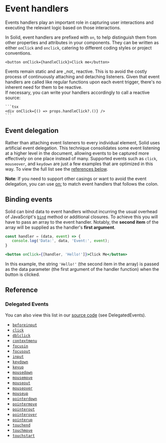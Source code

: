 
# Event handlers

Events handlers play an important role in capturing user interactions and executing the relevant logic based on those interactions.

In Solid, event handlers are prefixed with `on`, to help distinguish them from other properties and attributes in your components.
They can be written as either `onClick` and `onclick`, catering to different coding styles or project conventions.

```tsx
<button onClick={handleClick}>Click me</button>
```

<Aside>
  Events remain static and are _not_ reactive.
  This is to avoid the costly process of continuously attaching and detaching listeners.
  Given that event handlers are called like regular functions upon each event trigger, there's no inherent need for them to be reactive.
  <br />
  If necessary, you can write your handlers accordingly to call a reactive source:

    ```tsx
    <div onClick={() => props.handleClick?.()} />
    ```

</Aside>

## Event delegation

Rather than attaching event listeners to every individual element, Solid uses artificial event delegation. 
This technique consolidates some event listening at a higher level in the document, allowing events to be captured more effectively on one place instead of many. 
Supported events such as `click`, `mouseover`, and `keydown` are just a few examples that are optimized in this way. To view the full list see the [references below](#delegated-events).

**Note**: If you need to support other casings or want to avoid the event delegation, you can use [on:](/reference/on-and-oncapture) to match event handlers that follows the colon.

## Binding events

Solid can bind data to event handlers without incurring the usual overhead of JavaScript's [`bind`](https://developer.mozilla.org/en-US/docs/Web/JavaScript/Reference/Global_objects/Function/bind) method or additional closures. 
To achieve this you will have to pass an array to the event handler. Notably, the **second item** of the array will be supplied as the handler's **first argument**.

```jsx
const handler = (data, event) => {
   console.log('Data:', data, 'Event:', event);
}

<button onClick={[handler, 'Hello!']}>Click Me</button>
```

In this example, the string `'Hello!'` (the second item in the array) is passed as the data parameter (the first argument of the handler function) when the button is clicked.

## Reference

### Delegated Events

You can also view this list in our [source code](https://github.com/ryansolid/dom-expressions/blob/main/packages/dom-expressions/src/constants.js) (see DelegatedEvents).

* [`beforeinput`](https://developer.mozilla.org/en-US/docs/Web/API/HTMLElement/beforeinput_event)
* [`click`](https://developer.mozilla.org/en-US/docs/Web/API/HTMLElement/click)
* [`dblclick`](https://developer.mozilla.org/en-US/docs/Web/API/Element/dblclick_event)
* [`contextmenu`](https://developer.mozilla.org/en-US/docs/Web/API/Element/contextmenu_event)
* [`focusin`](https://developer.mozilla.org/en-US/docs/Web/API/Element/focusin_event)
* [`focusout`](https://developer.mozilla.org/en-US/docs/Web/API/Element/focusout_event)
* [`input`](https://developer.mozilla.org/en-US/docs/Web/API/HTMLElement/input_event)
* [`keydown`](https://developer.mozilla.org/en-US/docs/Web/API/Element/keydown_event)
* [`keyup`](https://developer.mozilla.org/en-US/docs/Web/API/Element/keyup_event)
* [`mousedown`](https://developer.mozilla.org/en-US/docs/Web/API/Element/mousedown_event)
* [`mousemove`](https://developer.mozilla.org/en-US/docs/Web/API/Element/mousemove_event)
* [`mouseout`](https://developer.mozilla.org/en-US/docs/Web/API/Element/mouseout_event)
* [`mouseover`](https://developer.mozilla.org/en-US/docs/Web/API/Element/mouseover_event)
* [`mouseup`](https://developer.mozilla.org/en-US/docs/Web/API/Element/mouseup_event)
* [`pointerdown`](https://developer.mozilla.org/en-US/docs/Web/API/Element/pointerdown_event)
* [`pointermove`](https://developer.mozilla.org/en-US/docs/Web/API/Element/pointermove_event)
* [`pointerout`](https://developer.mozilla.org/en-US/docs/Web/API/Element/pointerout_event)
* [`pointerover`](https://developer.mozilla.org/en-US/docs/Web/API/Element/pointerover_event)
* [`pointerup`](https://developer.mozilla.org/en-US/docs/Web/API/Element/pointerup_event)
* [`touchend`](https://developer.mozilla.org/en-US/docs/Web/API/Element/touchend_event)
* [`touchmove`](https://developer.mozilla.org/en-US/docs/Web/API/Element/touchmove_event)
* [`touchstart`](https://developer.mozilla.org/en-US/docs/Web/API/Element/touchstart_event)